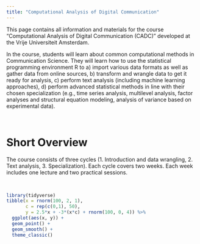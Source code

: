 ```yaml
---
title: "Computational Analysis of Digital Communication"
---
```


This page contains all information and materials for the course "Computational Analysis of Digital Communication (CADC)" developed at the Vrije Universiteit Amsterdam. 

In the course, students will learn about common computational methods in Communication Science. They will learn how to use the statistical programming environment R to a) import various data formats as well as gather data from online sources, b) transform and wrangle data to get it ready for analysis, c) perform text analysis (including machine learning approaches), d) perform advanced statistical methods in line with their chosen specialization (e.g., time series analysis, multilevel analysis, factor analyses and structural equation modeling, analysis of variance based on experimental data). 

<br>

# Short Overview

The course consists of three cycles (1. Introduction and data wrangling, 2. Text analysis, 3. Specialization). Each cycle covers two weeks. Each week includes one lecture and two practical sessions. 

<br>

```r
library(tidyverse)
tibble(x = rnorm(100, 2, 1),
       c = rep(c(0,1), 50),
       y = 2.5*x + -3*(x*c) + rnorm(100, 0, 4)) %>%
  ggplot(aes(x, y)) +
  geom_point() +
  geom_smooth() +
  theme_classic()
```



